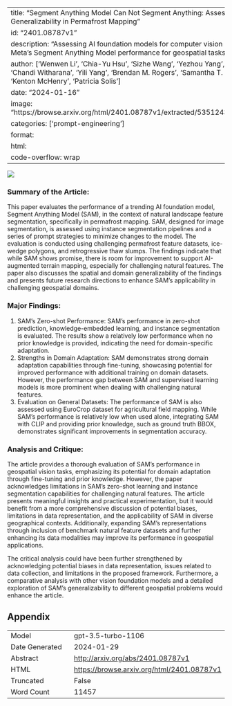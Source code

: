 
---
title: "Segment Anything Model Can Not Segment Anything: Assessing AI Foundation Model's Generalizability in Permafrost Mapping"
id: "2401.08787v1"
description: "Assessing AI foundation models for computer vision in natural landscapes. Testing Meta's Segment Anything Model performance for geospatial tasks."
author: ['Wenwen Li', 'Chia-Yu Hsu', 'Sizhe Wang', 'Yezhou Yang', 'Hyunho Lee', 'Anna Liljedahl', 'Chandi Witharana', 'Yili Yang', 'Brendan M. Rogers', 'Samantha T. Arundel', 'Matthew B. Jones', 'Kenton McHenry', 'Patricia Solis']
date: "2024-01-16"
image: "https://browse.arxiv.org/html/2401.08787v1/extracted/5351243/figures/fig_sam_clip_arch.png"
categories: ['prompt-engineering']
format:
  html:
    code-overflow: wrap
---

![](https://browse.arxiv.org/html/2401.08787v1/extracted/5351243/figures/fig_sam_clip_arch.png)

### Summary of the Article:
This paper evaluates the performance of a trending AI foundation model, Segment Anything Model (SAM), in the context of natural landscape feature segmentation, specifically in permafrost mapping. SAM, designed for image segmentation, is assessed using instance segmentation pipelines and a series of prompt strategies to minimize changes to the model. The evaluation is conducted using challenging permafrost feature datasets, ice-wedge polygons, and retrogressive thaw slumps. The findings indicate that while SAM shows promise, there is room for improvement to support AI-augmented terrain mapping, especially for challenging natural features. The paper also discusses the spatial and domain generalizability of the findings and presents future research directions to enhance SAM's applicability in challenging geospatial domains.

### Major Findings:
1. SAM's Zero-shot Performance: SAM's performance in zero-shot prediction, knowledge-embedded learning, and instance segmentation is evaluated. The results show a relatively low performance when no prior knowledge is provided, indicating the need for domain-specific adaptation.
2. Strengths in Domain Adaptation: SAM demonstrates strong domain adaptation capabilities through fine-tuning, showcasing potential for improved performance with additional training on domain datasets. However, the performance gap between SAM and supervised learning models is more prominent when dealing with challenging natural features.
3. Evaluation on General Datasets: The performance of SAM is also assessed using EuroCrop dataset for agricultural field mapping. While SAM's performance is relatively low when used alone, integrating SAM with CLIP and providing prior knowledge, such as ground truth BBOX, demonstrates significant improvements in segmentation accuracy.

### Analysis and Critique:
The article provides a thorough evaluation of SAM's performance in geospatial vision tasks, emphasizing its potential for domain adaptation through fine-tuning and prior knowledge. However, the paper acknowledges limitations in SAM's zero-shot learning and instance segmentation capabilities for challenging natural features. The article presents meaningful insights and practical experimentation, but it would benefit from a more comprehensive discussion of potential biases, limitations in data representation, and the applicability of SAM in diverse geographical contexts. Additionally, expanding SAM's representations through inclusion of benchmark natural feature datasets and further enhancing its data modalities may improve its performance in geospatial applications.

The critical analysis could have been further strengthened by acknowledging potential biases in data representation, issues related to data collection, and limitations in the proposed framework. Furthermore, a comparative analysis with other vision foundation models and a detailed exploration of SAM's generalizability to different geospatial problems would enhance the article.

## Appendix

|          |          |
|----------|----------|
| Model     | gpt-3.5-turbo-1106       |
| Date Generated     | 2024-01-29       |
| Abstract | [http://arxiv.org/abs/2401.08787v1](http://arxiv.org/abs/2401.08787v1)        |
| HTML     | [https://browse.arxiv.org/html/2401.08787v1](https://browse.arxiv.org/html/2401.08787v1)       |
| Truncated       | False       |
| Word Count       | 11457       |